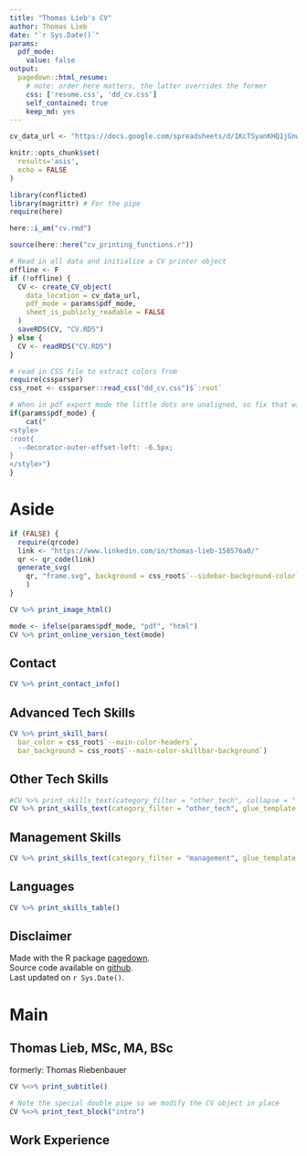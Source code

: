 ```yaml
---
title: "Thomas Lieb's CV"
author: Thomas Lieb
date: "`r Sys.Date()`"
params:
  pdf_mode:
    value: false
output:
  pagedown::html_resume:
    # note: order here matters, the latter overrides the former
    css: ['resume.css', 'dd_cv.css']
    self_contained: true
    keep_md: yes
---
```


```{=html}
<!--
Tailoring CV for specific applications

* copy & adjust spreadsheet and run script by adjusting spreadsheet link
* if code needs to be adjusted, could be done via a branch or copy of code saved along with CV
-->
```

```r
cv_data_url <- "https://docs.google.com/spreadsheets/d/1KcTSyanKHQ1jGnwVd6AxMcb3zXLvt-2RKzsPOfmI5Cw/edit#gid=917338460"
```


```r
knitr::opts_chunk$set(
  results='asis', 
  echo = FALSE
)

library(conflicted)
library(magrittr) # For the pipe
require(here)

here::i_am("cv.rmd")

source(here::here("cv_printing_functions.r"))

# Read in all data and initialize a CV printer object
offline <- F
if (!offline) {
  CV <- create_CV_object(
    data_location = cv_data_url,  
    pdf_mode = params$pdf_mode,
    sheet_is_publicly_readable = FALSE
  )
  saveRDS(CV, "CV.RDS")
} else {
  CV <- readRDS("CV.RDS")
}

# read in CSS file to extract colors from
require(cssparser)
css_root <- cssparser::read_css("dd_cv.css")$`:root`
```


```r
# When in pdf export mode the little dots are unaligned, so fix that with some conditional CSS.
if(params$pdf_mode) {
    cat("
<style>
:root{
  --decorator-outer-offset-left: -6.5px;
}
</style>")
}
```


Aside
================================================================================

```r
if (FALSE) {
  require(qrcode)
  link <- "https://www.linkedin.com/in/thomas-lieb-158576a0/"
  qr <- qr_code(link)
  generate_svg(
    qr, "frame.svg", background = css_root$`--sidebar-background-color`
    )
}
```


<!-- image at the top of aside -->
```r
CV %>% print_image_html()
```

```r
mode <- ifelse(params$pdf_mode, "pdf", "html")
CV %>% print_online_version_text(mode)
```

Contact {#contact}
--------------------------------------------------------------------------------

```r
CV %>% print_contact_info()
```

Advanced Tech Skills {#main_tech_skills}
--------------------------------------------------------------------------------

```r
CV %>% print_skill_bars(
  bar_color = css_root$`--main-color-headers`, 
  bar_background = css_root$`--main-color-skillbar-background`)
```

Other Tech Skills {#other_tech_skills}
--------------------------------------------------------------------------------

```r
#CV %>% print_skills_text(category_filter = "other_tech", collapse = " - ")
CV %>% print_skills_text(category_filter = "other_tech", glue_template = "list", collapse = "\n")
```

Management Skills {#management_skills}
--------------------------------------------------------------------------------
```r
CV %>% print_skills_text(category_filter = "management", glue_template = "list", collapse = "\n")
```

<!--
Attributes {#attributes}
--------------------------------------------------------------------------------

```r
CV %>% print_skills_text(category_filter = "attributes")
```
-->


Languages {#languages}
--------------------------------------------------------------------------------

```r
CV %>% print_skills_table()
```


Disclaimer {#disclaimer}
--------------------------------------------------------------------------------

Made with the R package [pagedown](https://github.com/rstudio/pagedown){target="_blank"}.<br>
Source code available on [github](https://github.com/rietho/cv){target="_blank"}.<br>
Last updated on `r Sys.Date()`.


# Main

## Thomas Lieb, MSc, MA, BSc {#title}

<p class="formerly">
formerly: Thomas Riebenbauer
</p>


```r
CV %<>% print_subtitle()
```

```r
# Note the special double pipe so we modify the CV object in place
CV %<>% print_text_block("intro") 
```

## Work Experience {data-icon="suitcase"}

```{=html}
<!--!
::: aside
```r
CV %<>% print_text_block('industy_experience_aside')
```
:::
-->
```

```r
CV %<>% print_section('industry_positions')
```

## Education {data-icon="graduation-cap" data-concise="true"}

```{=html}
<!--!
::: aside
```r
CV %<>% print_text_block('education_aside')
```
:::
-->
```

```r
glue_template <- "
### {title}

{institution}

{loc}

{timeline}

:::concise
{description_bullets}
:::
\n\n\n"
CV %<>% print_section('education', glue_template = glue_template)
```

```{=html}
<!-- These breaks just force a new page so section doesnt get cut off 
<br>
<br>
<br>
-->
```
